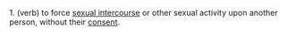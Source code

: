 1. (verb) to force [[sexual intercourse]] or other sexual activity upon another person, without their [[consent]].